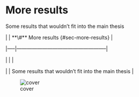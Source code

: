 # More results {#sec-more-results}

Some results that wouldn't fit into the main thesis

\| \| \*\*\\#\*\* More results {#sec-more-results} \|

\|-----\|-----------------------------------------------------\|

\| \| \|

\| \| Some results that wouldn't fit into the main thesis \|

![cover](cover.png)
